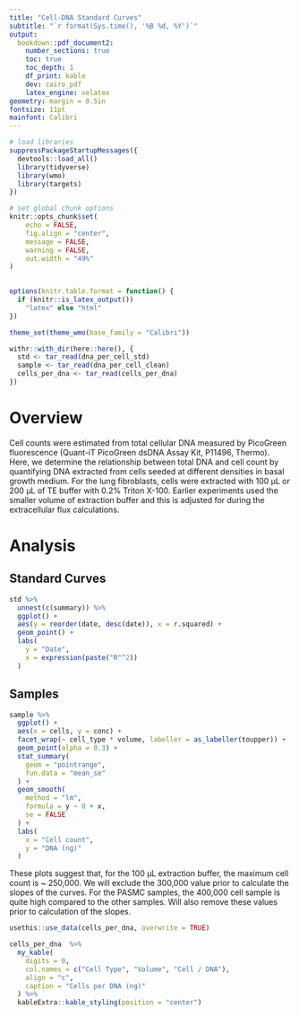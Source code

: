 ```yaml
---
title: "Cell-DNA Standard Curves"
subtitle: "`r format(Sys.time(), '%B %d, %Y')`"
output: 
  bookdown::pdf_document2:
    number_sections: true
    toc: true
    toc_depth: 1
    df_print: kable
    dev: cairo_pdf
    latex_engine: xelatex
geometry: margin = 0.5in
fontsize: 11pt
mainfont: Calibri
---
```


```r
# load libraries
suppressPackageStartupMessages({
  devtools::load_all()
  library(tidyverse)
  library(wmo)
  library(targets)
})

# set global chunk options
knitr::opts_chunk$set(
	echo = FALSE,
	fig.align = "center",
	message = FALSE,
	warning = FALSE,
	out.width = "49%"
)
 

options(knitr.table.format = function() {
  if (knitr::is_latex_output()) 
    "latex" else "html"
})

theme_set(theme_wmo(base_family = "Calibri"))
```

```r
withr::with_dir(here::here(), {
  std <- tar_read(dna_per_cell_std)
  sample <- tar_read(dna_per_cell_clean)
  cells_per_dna <- tar_read(cells_per_dna)
})
```

\newpage

# Overview

Cell counts were estimated from total cellular DNA measured by PicoGreen fluorescence (Quant-iT PicoGreen dsDNA Assay Kit, P11496, Thermo). Here, we determine the relationship between total DNA and cell count by quantifying DNA extracted from cells seeded at different densities in basal growth medium. For the lung fibroblasts, cells were extracted with 100 μL or 200 μL of TE buffer with 0.2% Triton X-100. Earlier experiments used the smaller volume of extraction buffer and this is adjusted for during the extracellular flux calculations.

# Analysis

## Standard Curves

```r
std %>% 
  unnest(c(summary)) %>% 
  ggplot() +
  aes(y = reorder(date, desc(date)), x = r.squared) +
  geom_point() +
  labs(
    y = "Date", 
    x = expression(paste("R"^2))
  )
```

## Samples

```r
sample %>% 
  ggplot() +
  aes(x = cells, y = conc) +
  facet_wrap(~ cell_type * volume, labeller = as_labeller(toupper)) +
  geom_point(alpha = 0.3) +
  stat_summary(
    geom = "pointrange", 
    fun.data = "mean_se"
  ) +
  geom_smooth(
    method = "lm", 
    formula = y ~ 0 + x, 
    se = FALSE
  ) +
  labs(
    x = "Cell count", 
    y = "DNA (ng)"
  )
```

These plots suggest that, for the 100 μL extraction buffer, the maximum cell count is ~ 250,000. We will exclude the 300,000 value prior to calculate the slopes of the curves. For the PASMC samples, the 400,000 cell sample is quite high compared to the other samples. Will also remove these values prior to calculation of the slopes.

\newpage

```r
usethis::use_data(cells_per_dna, overwrite = TRUE)

cells_per_dna  %>% 
  my_kable(
    digits = 0, 
    col.names = c("Cell Type", "Volume", "Cell / DNA"), 
    align = "c", 
    caption = "Cells per DNA (ng)"
  ) %>% 
  kableExtra::kable_styling(position = "center") 
```
